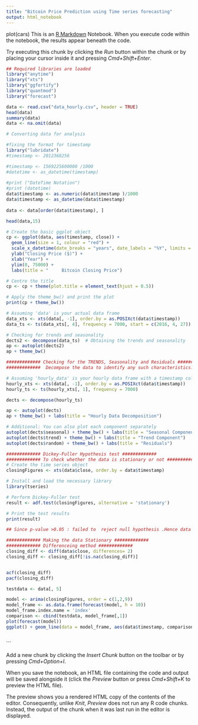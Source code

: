 ```yaml
---
title: "Bitcoin Price Prediction using Time series forecasting"
output: html_notebook
---
```

plot(cars)
This is an [R Markdown](http://rmarkdown.rstudio.com) Notebook. When you execute code within the notebook, the results appear beneath the code. 

Try executing this chunk by clicking the *Run* button within the chunk or by placing your cursor inside it and pressing *Cmd+Shift+Enter*. 

```r
## Required libraries are loaded
library("anytime")
library("xts")
library("ggfortify")
library("quantmod")
library("forecast")
```


```r
data <- read.csv("data_hourly.csv", header = TRUE)
head(data)
summary(data)
data <- na.omit(data)
```


```r

# Converting data for analysis

#fixing the format for timestamp
library("lubridate") 
#timestamp <- 2012368256 

#timestamp <- 1569225600000 /1000
#datetime <- as_datetime(timestamp)    
  
#print ("DateTime Notation") 
#print (datetime) 
data$timestamp <- as.numeric(data$timestamp )/1000
data$timestamp <- as_datetime(data$timestamp)    
  
data <- data[order(data$timestamp), ]

head(data,15)

```
```r
# Create the basic ggplot object
cp <- ggplot(data, aes(timestamp, close)) + 
  geom_line(size = 1, colour = "red") +
  scale_x_datetime(date_breaks = "years", date_labels = "%Y", limits = as.POSIXct(c("2019-01-01", "2023-12-01"))) +
  ylab("Closing Price ($)") +
  xlab("Year") +
  ylim(0, 75000) +
  labs(title = "     Bitcoin Closing Price")

# Centre the title
cp <- cp + theme(plot.title = element_text(hjust = 0.5))

# Apply the theme_bw() and print the plot
print(cp + theme_bw())
```


```r
# Assuming 'data' is your actual data frame
data_xts <- xts(data[, -1], order.by = as.POSIXct(data$timestamp))
data_ts <- ts(data_xts[, 4], frequency = 7000, start = c(2016, 4, 27))

# Checking for trends and seasonality
dects2 <- decompose(data_ts)  # Obtaining the trends and seasonality
ap <- autoplot(dects2)
ap + theme_bw()
```


```r
############# Checking for the TRENDS, Seasonality and Residuals ############# 
#############  Decompose the data to identify any such characteristics: ############# 

# Assuming 'hourly_data' is your hourly data frame with a timestamp column
hourly_xts <- xts(data[, -1], order.by = as.POSIXct(data$timestamp))
hourly_ts <- ts(hourly_xts[, 1], frequency = 7000)

dects <- decompose(hourly_ts)

ap <- autoplot(dects)
ap + theme_bw() + labs(title = "Hourly Data Decomposition")

# Additional: You can also plot each component separately
autoplot(dects$seasonal) + theme_bw() + labs(title = "Seasonal Component")
autoplot(dects$trend) + theme_bw() + labs(title = "Trend Component")
autoplot(dects$random) + theme_bw() + labs(title = "Residuals")
```


```r
############# Dickey-Fuller Hypothesis test ############# 
############# To check whether the data is stationary or not #############  
# Create the time series object
closingFigures <- xts(data$close, order.by = data$timestamp)

# Install and load the necessary library
library(tseries)

# Perform Dickey-Fuller test
result <- adf.test(closingFigures, alternative = 'stationary')

# Print the test results
print(result)
```


```r
## Since p-value >0.05 : failed to  reject null hypothesis .Hence data is non stationary

############# Making the data Stationary ############# 
############# Differenceing method ############# 
closing_diff <- diff(data$close, differences= 2)
closing_diff <- closing_diff[!is.na(closing_diff)]


acf(closing_diff)
pacf(closing_diff)

```


```r
testdata <- data[, 5]

model <- arima(closingFigures, order = c(1,2,9))
model_frame <- as.data.frame(forecast(model, h = 10))
model_frame.index.name = 'index'
comparison <- cbind(testdata, model_frame[,1])
plot(forecast(model))
ggplot() + geom_line(data = model_frame, aes(data$timestamp, comparison[,2]), color = "a") + geom_line(data = comparison, aes(data$timestamp, comparison[,3]), color = "b") + labs(title="Forecast vs Actual Price")+ ylab("Closing Price ($)") + xlab("Date") + scale_x_date(date_labels = '%d %b %y')
```


```r

```





```

Add a new chunk by clicking the *Insert Chunk* button on the toolbar or by pressing *Cmd+Option+I*.

When you save the notebook, an HTML file containing the code and output will be saved alongside it (click the *Preview* button or press *Cmd+Shift+K* to preview the HTML file). 

The preview shows you a rendered HTML copy of the contents of the editor. Consequently, unlike *Knit*, *Preview* does not run any R code chunks. Instead, the output of the chunk when it was last run in the editor is displayed.

